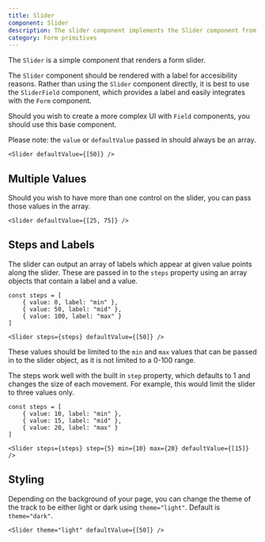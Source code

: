 ```yaml
---
title: Slider
component: Slider
description: The slider component implements the Slider component from Radix, with default styling and the CSS prop.
category: Form primitives
---
```


The `Slider` is a simple component that renders a form slider.

The `Slider` component should be rendered with a label for accesibility reasons. Rather than using the `Slider` component directly, it is best to use the `SliderField` component, which provides a label and easily integrates with the `Form` component.

Should you wish to create a more complex UI with `Field` components, you should use this base component.

Please note: the `value` or `defaultValue` passed in should always be an array.

```tsx preview
<Slider defaultValue={[50]} />
```

## Multiple Values

Should you wish to have more than one control on the slider, you can pass those values in the array.

```tsx preview
<Slider defaultValue={[25, 75]} />
```

## Steps and Labels

The slider can output an array of labels which appear at given value points along the slider. These are passed in to the `steps` property using an array objects that contain a label and a value.

```tsx preview
const steps = [
    { value: 0, label: "min" },
    { value: 50, label: "mid" },
    { value: 100, label: "max" }
]

<Slider steps={steps} defaultValue={[50]} />
```

These values should be limited to the `min` and `max` values that can be passed in to the slider object, as it is not limited to a 0-100 range.

The steps work well with the built in `step` property, which defaults to 1 and changes the size of each movement. For example, this would limit the slider to three values only.

```tsx preview
const steps = [
    { value: 10, label: "min" },
    { value: 15, label: "mid" },
    { value: 20, label: "max" }
]

<Slider steps={steps} step={5} min={10} max={20} defaultValue={[15]} />
```

## Styling

Depending on the background of your page, you can change the theme of the track to be either light or dark using `theme="light"`. Default is `theme="dark"`.

```tsx preview
<Slider theme="light" defaultValue={[50]} />
```
